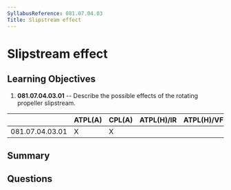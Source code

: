 ```yaml
---
SyllabusReference: 081.07.04.03
Title: Slipstream effect
---
```


# Slipstream effect

## Learning Objectives

1. **081.07.04.03.01** -- Describe the possible effects of the rotating
   propeller slipstream.

|                 | ATPL(A) | CPL(A) | ATPL(H)/IR | ATPL(H)/VFR | CPL(H) | IR  | CBIR(A) |
| --------------- | ------- | ------ | ---------- | ----------- | ------ | --- | ------- |
| 081.07.04.03.01 | X       | X      |            |             |        |     |         |

## Summary

## Questions
